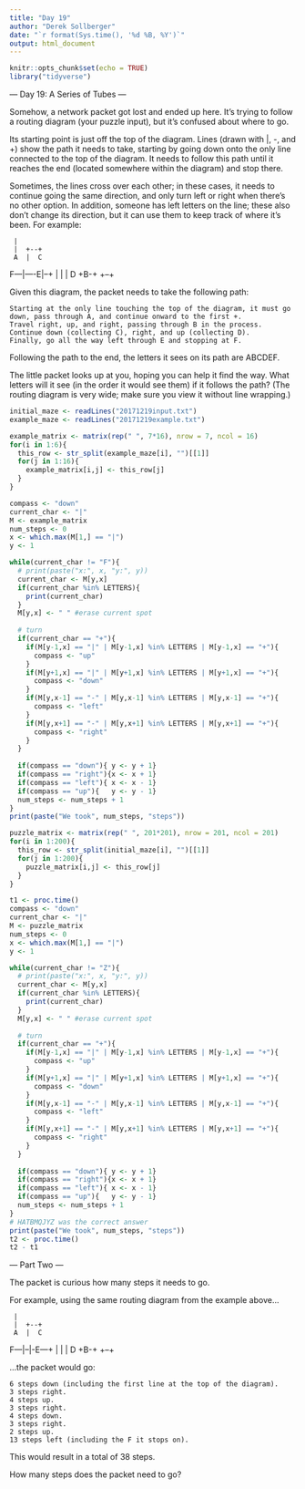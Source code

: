 ```yaml
---
title: "Day 19"
author: "Derek Sollberger"
date: "`r format(Sys.time(), '%d %B, %Y')`"
output: html_document
---
```


```r
knitr::opts_chunk$set(echo = TRUE)
library("tidyverse")
```

--- Day 19: A Series of Tubes ---

Somehow, a network packet got lost and ended up here. It's trying to follow a routing diagram (your puzzle input), but it's confused about where to go.

Its starting point is just off the top of the diagram. Lines (drawn with |, -, and +) show the path it needs to take, starting by going down onto the only line connected to the top of the diagram. It needs to follow this path until it reaches the end (located somewhere within the diagram) and stop there.

Sometimes, the lines cross over each other; in these cases, it needs to continue going the same direction, and only turn left or right when there's no other option. In addition, someone has left letters on the line; these also don't change its direction, but it can use them to keep track of where it's been. For example:

     |          
     |  +--+    
     A  |  C    
 F---|----E|--+ 
     |  |  |  D 
     +B-+  +--+ 

Given this diagram, the packet needs to take the following path:

    Starting at the only line touching the top of the diagram, it must go down, pass through A, and continue onward to the first +.
    Travel right, up, and right, passing through B in the process.
    Continue down (collecting C), right, and up (collecting D).
    Finally, go all the way left through E and stopping at F.

Following the path to the end, the letters it sees on its path are ABCDEF.

The little packet looks up at you, hoping you can help it find the way. What letters will it see (in the order it would see them) if it follows the path? (The routing diagram is very wide; make sure you view it without line wrapping.)

```r
initial_maze <- readLines("20171219input.txt")
example_maze <- readLines("20171219example.txt")
```

```r
example_matrix <- matrix(rep(" ", 7*16), nrow = 7, ncol = 16)
for(i in 1:6){
  this_row <- str_split(example_maze[i], "")[[1]]
  for(j in 1:16){
    example_matrix[i,j] <- this_row[j]
  }
}
```

```r
compass <- "down"
current_char <- "|"
M <- example_matrix
num_steps <- 0
x <- which.max(M[1,] == "|")
y <- 1

while(current_char != "F"){
  # print(paste("x:", x, "y:", y))
  current_char <- M[y,x]
  if(current_char %in% LETTERS){
    print(current_char)
  }
  M[y,x] <- " " #erase current spot
  
  # turn
  if(current_char == "+"){
    if(M[y-1,x] == "|" | M[y-1,x] %in% LETTERS | M[y-1,x] == "+"){
      compass <- "up"
    }
    if(M[y+1,x] == "|" | M[y+1,x] %in% LETTERS | M[y+1,x] == "+"){
      compass <- "down"
    }
    if(M[y,x-1] == "-" | M[y,x-1] %in% LETTERS | M[y,x-1] == "+"){
      compass <- "left"
    }
    if(M[y,x+1] == "-" | M[y,x+1] %in% LETTERS | M[y,x+1] == "+"){
      compass <- "right"
    }
  }
  
  if(compass == "down"){ y <- y + 1}
  if(compass == "right"){x <- x + 1}
  if(compass == "left"){ x <- x - 1}
  if(compass == "up"){   y <- y - 1}
  num_steps <- num_steps + 1
}
print(paste("We took", num_steps, "steps"))
```
```r
puzzle_matrix <- matrix(rep(" ", 201*201), nrow = 201, ncol = 201)
for(i in 1:200){
  this_row <- str_split(initial_maze[i], "")[[1]]
  for(j in 1:200){
    puzzle_matrix[i,j] <- this_row[j]
  }
}
```

```r
t1 <- proc.time()
compass <- "down"
current_char <- "|"
M <- puzzle_matrix
num_steps <- 0
x <- which.max(M[1,] == "|")
y <- 1

while(current_char != "Z"){
  # print(paste("x:", x, "y:", y))
  current_char <- M[y,x]
  if(current_char %in% LETTERS){
    print(current_char)
  }
  M[y,x] <- " " #erase current spot
  
  # turn
  if(current_char == "+"){
    if(M[y-1,x] == "|" | M[y-1,x] %in% LETTERS | M[y-1,x] == "+"){
      compass <- "up"
    }
    if(M[y+1,x] == "|" | M[y+1,x] %in% LETTERS | M[y+1,x] == "+"){
      compass <- "down"
    }
    if(M[y,x-1] == "-" | M[y,x-1] %in% LETTERS | M[y,x-1] == "+"){
      compass <- "left"
    }
    if(M[y,x+1] == "-" | M[y,x+1] %in% LETTERS | M[y,x+1] == "+"){
      compass <- "right"
    }
  }
  
  if(compass == "down"){ y <- y + 1}
  if(compass == "right"){x <- x + 1}
  if(compass == "left"){ x <- x - 1}
  if(compass == "up"){   y <- y - 1}
  num_steps <- num_steps + 1
}
# HATBMQJYZ was the correct answer
print(paste("We took", num_steps, "steps"))
t2 <- proc.time()
t2 - t1
```

--- Part Two ---

The packet is curious how many steps it needs to go.

For example, using the same routing diagram from the example above...

     |          
     |  +--+    
     A  |  C    
 F---|--|-E---+ 
     |  |  |  D 
     +B-+  +--+ 

...the packet would go:

    6 steps down (including the first line at the top of the diagram).
    3 steps right.
    4 steps up.
    3 steps right.
    4 steps down.
    3 steps right.
    2 steps up.
    13 steps left (including the F it stops on).

This would result in a total of 38 steps.

How many steps does the packet need to go?
